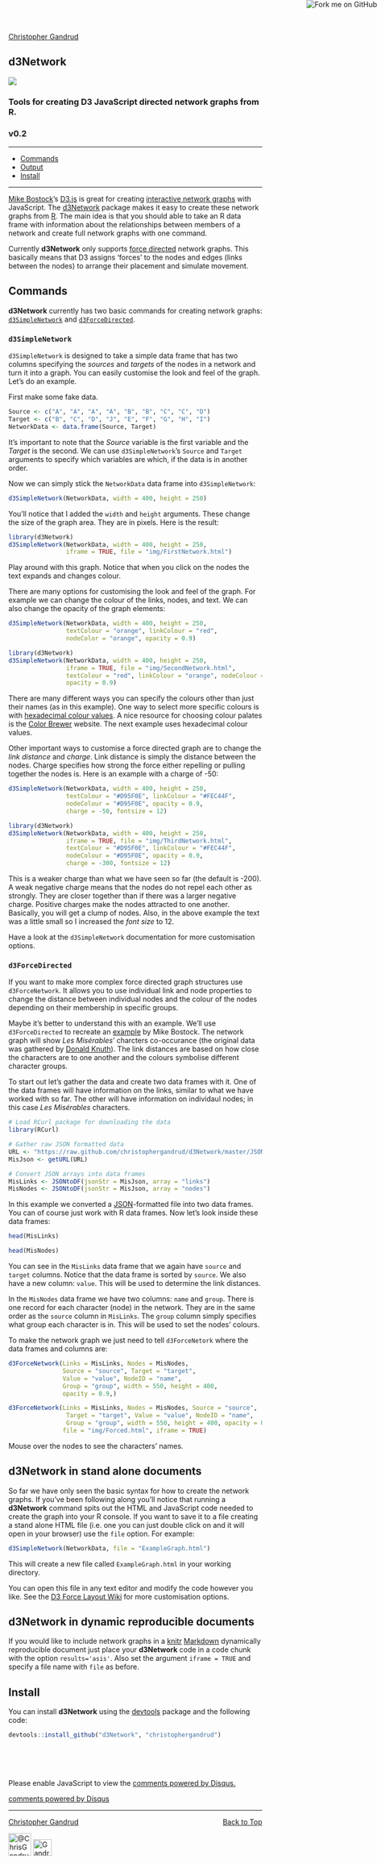 <title>D3network by christophergandrud</title>

<link rel="stylesheet" href="assets/css/styles.css">

<a href="https://github.com/christophergandrud/d3Network"><img style="position: absolute; top: 0; right: 0; border: 0;" src="https://s3.amazonaws.com/github/ribbons/forkme_right_gray_6d6d6d.png" alt="Fork me on GitHub"></a>

[Christopher Gandrud](http://christophergandrud.blogspot.com/p/biocontact.html)

<section>

<h1 id="top">d3Network</h1> <img src="img/Logo.png"></img>

### Tools for creating D3 JavaScript directed network graphs from R.

### v0.2


---

<div id="navcontainer">
<ul id="navlist">
<li><a href="#commands">Commands</a></li> 
<li><a href="#standAlone">Output</a></li> 
<li><a href="#install">Install</a></li>
</ul>
</div>

---

[Mike Bostock](http://bost.ocks.org/mike/)'s [D3.js](http://d3js.org/) is great for creating [interactive network graphs](http://bl.ocks.org/mbostock/4062045) with JavaScript.  The [d3Network](https://github.com/christophergandrud/d3Network) package makes it easy to create these network graphs from [R](http://www.r-project.org/). The main idea is that you should able to take an R data frame with information about the relationships between members of a network and create full network graphs with one command.

Currently **d3Network** only supports [force directed](http://en.wikipedia.org/wiki/Force-directed_graph_drawing) network graphs. This basically means that D3 assigns 'forces' to the nodes and edges (links between the nodes) to arrange their placement and simulate movement. 

<h2 id="commands">Commands</h2>

**d3Network** currently has two basic commands for creating network graphs: <a href="#simple"><code>d3SimpleNetwork</code></a> and <a href="#forceDirect"><code>d3ForceDirected</code></a>. 

<h3 id="simple"><code>d3SimpleNetwork</code></h3>

`d3SimpleNetwork` is designed to take a simple data frame that has two columns specifying the *sources* and *targets* of the nodes in a network and turn it into a graph. You can easily customise the look and feel of the graph. Let's do an example. 

First make some fake data. 

```r
Source <- c("A", "A", "A", "A", "B", "B", "C", "C", "D")
Target <- c("B", "C", "D", "J", "E", "F", "G", "H", "I")
NetworkData <- data.frame(Source, Target)
```

It's important to note that the *Source* variable is the first variable and the *Target* is the second. We can use `d3SimpleNetwork`'s `Source` and `Target` arguments to specify which variables are which, if the data is in another order.  

Now we can simply stick the `NetworkData` data frame into `d3SimpleNetwork`:

```r
d3SimpleNetwork(NetworkData, width = 400, height = 250)
```

You'll notice that I added the `width` and `height` arguments. These change the size of the graph area. They are in pixels. Here is the result:

```r
library(d3Network)
d3SimpleNetwork(NetworkData, width = 400, height = 250,
                iframe = TRUE, file = "img/FirstNetwork.html")
```

Play around with this graph. Notice that when you click on the nodes the text expands and changes colour.

There are many options for customising the look and feel of the graph. For example we can change the colour of the links, nodes, and text. We can also change the opacity of the graph elements:

```r
d3SimpleNetwork(NetworkData, width = 400, height = 250, 
                textColour = "orange", linkColour = "red", 
                nodeColor = "orange", opacity = 0.9)
```

```r
library(d3Network)
d3SimpleNetwork(NetworkData, width = 400, height = 250,
                iframe = TRUE, file = "img/SecondNetwork.html", 
                textColour = "red", linkColour = "orange", nodeColour = "red",
                opacity = 0.9)
```

There are many different ways you can specify the colours other than just their names (as in this example). One way to select more specific colours is with [hexadecimal colour values](http://en.wikipedia.org/wiki/Web_colors#Shorthand_hexadecimal_form). A nice resource for choosing colour palates is the [Color Brewer](http://colorbrewer2.org/) website. The next example uses hexadecimal colour values.

Other important ways to customise a force directed graph are to change the *link distance* and *charge*. Link distance is simply the distance between the nodes. Charge specifies how strong the force either repelling or pulling together the nodes is. Here is an example with a charge of -50: 

```r
d3SimpleNetwork(NetworkData, width = 400, height = 250, 
                textColour = "#D95F0E", linkColour = "#FEC44F", 
                nodeColour = "#D95F0E", opacity = 0.9,
                charge = -50, fontsize = 12)
```

```r
library(d3Network)
d3SimpleNetwork(NetworkData, width = 400, height = 250,
                iframe = TRUE, file = "img/ThirdNetwork.html", 
                textColour = "#D95F0E", linkColour = "#FEC44F", 
                nodeColour = "#D95F0E", opacity = 0.9,
                charge = -300, fontsize = 12)
```

This is a weaker charge than what we have seen so far (the default is -200). A weak negative charge means that the nodes do not repel each other as strongly. They are closer together than if there was a larger negative charge. Positive charges make the nodes attracted to one another. Basically, you will get a clump of nodes. Also, in the above example the text was a little small so I increased the *font size* to 12.

Have a look at the `d3SimpleNetwork` documentation for more customisation options.

<h3 id="forceDirect"><code>d3ForceDirected</code></h3>

If you want to make more complex force directed graph structures use `d3ForceNetwork`. It allows you to use individual link and node properties to change the distance between individual nodes and the colour of the nodes depending on their membership in specific groups.

Maybe it's better to understand this with an example. We'll use `d3ForceDirected`  to recreate an [example](http://bl.ocks.org/mbostock/4062045) by Mike Bostock. The network graph will show *Les Misérables*' charcters co-occurance (the original data was gathered by [Donald Knuth](http://www-cs-faculty.stanford.edu/~uno/sgb.html)). The link distances are based on how close the characters are to one another and the colours symbolise different character groups.

To start out let's gather the data and create two data frames with it. One of the data frames will have information on the links, similar to what we have worked with so far. The other will have information on individaul nodes; in this case *Les Misérables* characters.

```r
# Load RCurl package for downloading the data
library(RCurl)

# Gather raw JSON formatted data
URL <- "https://raw.github.com/christophergandrud/d3Network/master/JSONdata/miserables.json"
MisJson <- getURL(URL)

# Convert JSON arrays into data frames
MisLinks <- JSONtoDF(jsonStr = MisJson, array = "links")
MisNodes <- JSONtoDF(jsonStr = MisJson, array = "nodes")
```

In this example we converted a [JSON](http://en.wikipedia.org/wiki/JSON)-formatted file into two data frames. You can of course just work with R data frames. Now let's look inside these data frames:

```r
head(MisLinks)

head(MisNodes)
```

You can see in the `MisLinks` data frame that we again have `source` and `target` columns. Notice that the data frame is sorted by `source`. We also have a new column: `value`. This will be used to determine the link distances.

In the `MisNodes` data frame we have two columns: `name` and `group`. There is one record for each character (node) in the network. They are in the same order as the `source` column in `MisLinks`. The `group` column simply specifies what group each character is in. This will be used to set the nodes' colours.

To make the network graph we just need to tell `d3ForceNetork` where the data frames and columns are:

```r
d3ForceNetwork(Links = MisLinks, Nodes = MisNodes, 
               Source = "source", Target = "target", 
               Value = "value", NodeID = "name", 
               Group = "group", width = 550, height = 400, 
               opacity = 0.9,)
```

```r
d3ForceNetwork(Links = MisLinks, Nodes = MisNodes, Source = "source",
                Target = "target", Value = "value", NodeID = "name",
                Group = "group", width = 550, height = 400, opacity = 0.9,
               file = "img/Forced.html", iframe = TRUE)
```

Mouse over the nodes to see the characters' names.

<h2 id="standAlone">d3Network in stand alone documents</h2>

So far we have only seen the basic syntax for how to create the network graphs. If you've been following along you'll notice that running a **d3Network** command spits out the HTML and JavaScript code needed to create the graph into your R console. If you want to save it to a file creating a stand alone HTML file (i.e. one you can just double click on and it will open in your browser) use the `file` option. For example:

```r
d3SimpleNetwork(NetworkData, file = "ExampleGraph.html")
```

This will create a new file called `ExampleGraph.html` in your working directory.

You can open this file in any text editor and modify the code however you like. See the [D3 Force Layout Wiki](https://github.com/mbostock/d3/wiki/Force-Layout) for more customisation options.

<h2 id="rep">d3Network in dynamic reproducible documents</h2>

If you would like to include network graphs in a [knitr](http://yihui.name/knitr/) [Markdown](http://daringfireball.net/projects/markdown/) dynamically reproducible document just place your **d3Network** code in a code chunk with the option `results='asis'`. Also set the argument `iframe = TRUE` and specify a file name with `file` as before. 

<h2 id="install">Install</h2>

You can install **d3Network** using the [devtools](https://github.com/hadley/devtools) package and the following code:

```r
devtools::install_github("d3Network", "christophergandrud")
```

<br>
<br>
<br>

<div id="disqus_thread"></div>
<script type="text/javascript">
/* * * CONFIGURATION VARIABLES: EDIT BEFORE PASTING INTO YOUR WEBPAGE * * */
var disqus_shortname = 'd3network'; // required: replace example with your forum shortname

/* * * DON'T EDIT BELOW THIS LINE * * */
(function() {
var dsq = document.createElement('script'); dsq.type = 'text/javascript'; dsq.async = true;
dsq.src = '//' + disqus_shortname + '.disqus.com/embed.js';
(document.getElementsByTagName('head')[0] || document.getElementsByTagName('body')[0]).appendChild(dsq);
})();
</script>
<noscript>Please enable JavaScript to view the <a href="http://disqus.com/?ref_noscript">comments powered by Disqus.</a></noscript>
<a href="http://disqus.com" class="dsq-brlink">comments powered by <span class="logo-disqus">Disqus</span></a>
    

</section>

---

<footer>

<div style="float:right"><a href="#top">Back to Top</a></div>

[Christopher Gandrud](http://christophergandrud.blogspot.com/p/biocontact.html)

<a href="https://twitter.com/ChrisGandrud"><img src="https://raw.github.com/christophergandrud/RepResR-RStudio/gh-pages/img/twitter-bird-Logo.png" alt="@ChrisGandrud" height="45" width="45"></a> <a href="https://github.com/christophergandrud"><img src="https://raw.github.com/christophergandrud/RepResR-RStudio/gh-pages/img/Octocat.png" alt="Gandrud GitHub page" height="33" width="37"></a>

</footer>

<script type="text/javascript">

var _gaq = _gaq || [];
_gaq.push(['_setAccount', 'UA-41657792-1']);
_gaq.push(['_trackPageview']);

(function() {
var ga = document.createElement('script'); ga.type = 'text/javascript'; ga.async = true;
ga.src = ('https:' == document.location.protocol ? 'https://ssl' : 'http://www') + '.google-analytics.com/ga.js';
var s = document.getElementsByTagName('script')[0]; s.parentNode.insertBefore(ga, s);
})();

</script>

